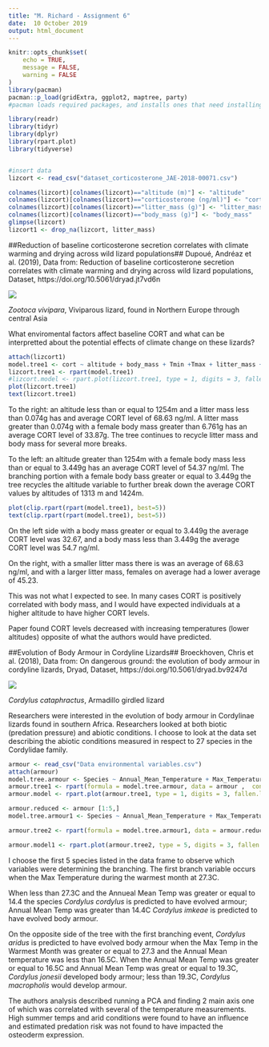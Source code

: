 ```yaml
---
title: "M. Richard - Assignment 6"
date:  10 October 2019
output: html_document
---
```


```r
knitr::opts_chunk$set(
	echo = TRUE,
	message = FALSE,
	warning = FALSE
)
library(pacman)
pacman::p_load(gridExtra, ggplot2, maptree, party)
#pacman loads required packages, and installs ones that need installing first

library(readr)
library(tidyr)
library(dplyr)
library(rpart.plot)
library(tidyverse)


#insert data
lizcort <- read_csv("dataset_corticosterone_JAE-2018-00071.csv")

colnames(lizcort)[colnames(lizcort)=="altitude (m)"] <- "altitude"
colnames(lizcort)[colnames(lizcort)=="corticosterone (ng/ml)"] <- "cort"
colnames(lizcort)[colnames(lizcort)=="litter_mass (g)"] <- "litter_mass"
colnames(lizcort)[colnames(lizcort)=="body_mass (g)"] <- "body_mass"
glimpse(lizcort)
lizcort1 <- drop_na(lizcort, litter_mass)

```

##Reduction of baseline corticosterone secretion correlates with climate warming and drying across wild lizard populations##
Dupoué, Andréaz et al. (2019), Data from: Reduction of baseline corticosterone secretion
correlates with climate warming and drying across wild lizard populations, Dataset,
https://doi.org/10.5061/dryad.jt7vd6n

![](images/viviliz.jpg)

*Zootoca vivipara*, Viviparous lizard, found in Northern Europe through central Asia

What enviromental factors affect baseline CORT and what can be interpretted about the potential effects of climate change on these lizards? 

```r
attach(lizcort1)
model.tree1 <- cort ~ altitude + body_mass + Tmin +Tmax + litter_mass + litter_size
lizcort.tree1 <- rpart(model.tree1)
#lizcort.model <- rpart.plot(lizcort.tree1, type = 1, digits = 3, fallen.leaves = T)
plot(lizcort.tree1)
text(lizcort.tree1)

```

    
To the right: an altitude less than or equal to 1254m and a litter mass less than 0.074g has and average CORT level of 68.63 ng/ml.  A litter mass greater than 0.074g with a female body mass greater than 6.761g has an average CORT level of 33.87g. The tree continues to recycle litter mass and body mass for several more breaks.  
   
To the left: an altitude greater than 1254m with a female body mass less than or equal to 3.449g has an average CORT level of 54.37 ng/ml. The branching portion with a female body bass greater or equal to 3.449g the tree recycles the altitude variable to further break down the average CORT values by altitudes of 1313 m and 1424m. 


```r
plot(clip.rpart(rpart(model.tree1), best=5))
text(clip.rpart(rpart(model.tree1), best=5))
```


On the left side with a body mass greater or equal to 3.449g the average CORT level was 32.67, and a body mass less than 3.449g the average CORT level was 54.7 ng/ml.  

On the right, with a smaller litter mass there is was an average of 68.63 ng/ml, and with a larger litter mass, females on average had a lower average of 45.23. 

This was not what I expected to see. In many cases CORT is positively correlated with body mass, and I would have expected individuals at a higher altitude to have higher CORT levels. 

Paper found CORT levels decreased with increasing temperatures (lower altitudes) opposite of what the authors would have predicted. 



##Evolution of Body Armour in Cordyline Lizards##
Broeckhoven, Chris et al. (2018), Data from: On dangerous ground: the evolution of body armour in cordyline lizards, Dryad, Dataset, https://doi.org/10.5061/dryad.bv9247d

![](images/cordliz.jpg)

*Cordylus cataphractus*, Armadillo girdled lizard

Researchers were interested in the evolution of body armour in Cordylinae lizards found in southern Africa.  Researchers looked at both biotic (predation pressure) and abiotic conditions. I choose to look at the data set describing the abiotic conditions measured in respect to 27 species in the Cordylidae family. 

```r
armour <- read_csv("Data environmental variables.csv")
attach(armour)
model.tree.armour <- Species ~ Annual_Mean_Temperature + Max_Temperature_Warmest_Month + Min_Temperature_Coldest_Month + Annual_Precipitation + Global_surface_vegetation_cover + Global_aridity_index +  Elevation + Global_cloud_cover +  Mean_Temperature_Warmest_Quarter + Mean_Temperature_Coldest_Quarter + Precipitation_Wettest_Month + Precipitation_Driest_Month + Direct_Normal_Irradiance  
armour.tree1 <- rpart(formula = model.tree.armour, data = armour ,  control=rpart.control(minsplit=2, minbucket=1, cp=0.001))
armour.model <- rpart.plot(armour.tree1, type = 1, digits = 3, fallen.leaves = T)
```



```r
armour.reduced <- armour [1:5,]
model.tree.armour1 <- Species ~ Annual_Mean_Temperature + Max_Temperature_Warmest_Month + Min_Temperature_Coldest_Month + Annual_Precipitation + Global_surface_vegetation_cover + Global_aridity_index +  Elevation + Global_cloud_cover +  Mean_Temperature_Warmest_Quarter + Mean_Temperature_Coldest_Quarter + Precipitation_Wettest_Month + Precipitation_Driest_Month + Direct_Normal_Irradiance  

armour.tree2 <- rpart(formula = model.tree.armour1, data = armour.reduced ,  control=rpart.control(minsplit=2, minbucket=1, cp=0.001))

armour.model1 <- rpart.plot(armour.tree2, type = 5, digits = 3, fallen.leaves = T)
```

I choose the first 5 species listed in the data frame to observe which variables were determining the branching. 
The first branch variable occurs when the Max Temperature during the warmest month at 27.3C. 

When less than 27.3C and the Annueal Mean Temp was greater or equal to 14.4 the species *Cordylus cordylus* is predicted to have evolved armour; Annual Mean Temp was greater than 14.4C *Cordylus imkeae* is predicted to have evolved body armour. 

On the opposite side of the tree with the first branching event, *Cordylus aridus* is predicted to have evolved body armour when the Max Temp in the Warmest Month was greater or equal to 27.3 and the Annual Mean temperature was less than 16.5C.  When the Annual Mean Temp was greater or equal to 16.5C and Annual Mean Temp was great or equal to 19.3C, *Cordylus jonesii* developed body armour; less than 19.3C, *Cordylus macropholis* would develop armour. 

The authors analysis described running a PCA and finding 2 main axis one of which was correlated with several of the temperature measurements. High summer temps and arid conditions were found to have an influence and estimated predation risk was not found to have impacted the osteoderm expression. 